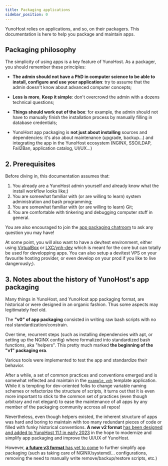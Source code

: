 ```yaml
---
title: Packaging applications
sidebar_position: 0
---
```


YunoHost relies on applications, and so, on their packagers. This documentation
is here to help you package and maintain apps.

## Packaging philosophy

The simplicity of using apps is a key feature of YunoHost. As a packager, you should remember these principles:

- **The admin should not have a PhD in computer science to be able to install, configure and use your application**: try to assume that the admin doesn't know about advanced computer concepts;

- **Less is more**, **Keep it simple**: don't overcrowd the admin with a dozens technical questions;

- **Things should work out of the box**: for example, the admin should not have to manually finish the installation process by manually filling in database credentials;

- YunoHost app packaging is **not just about installing** sources and dependencies: it's also about maintenance (upgrade, backup...) and integrating the app in the YunoHost ecosystem (NGINX, SSO/LDAP, Fail2Ban, application catalog, UI/UX...)

## 2. Prerequisites

Before diving in, this documentation assumes that:

1. You already are a YunoHost admin yourself and already know what the install workflow looks like;)
2. You are somewhat familiar with (or are willing to learn) system administration and bash programming;
3. You are somewhat familiar with (or are willing to learn) Git;
4. You are comfortable with tinkering and debugging computer stuff in general.

You are also encouraged to join the [app packaging chatroom](/community/chat_rooms) to ask any question you may have!

At some point, you will also want to have a dev/test environment, either using [VirtualBox](/packaging/resources/packaging_apps_virtualbox) or [LXC/ynh-dev](https://github.com/yunohost/ynh-dev) which is meant for the core but can totally be used for developping apps. You can also setup a dev/test VPS on your favourite hosting provider, or even develop on your prod if you like to live dangerously;).

## 3. Notes about the history of YunoHost's app packaging

Many things in YunoHost, and YunoHost app packaging format, are historical or were designed in an organic fashion. Thus some aspects may legitimately feel old.

The **"v0" of app packaging** consisted in writing raw bash scripts with no real standardization/constrain.

Over time, recurrent steps (such as installing dependencies with apt, or setting up the NGINX config) where formalized into standardized bash functions, aka "helpers". This pretty much marked **the beginning of the "v1" packaging era**.

Various tools were implemented to test the app and standardize their behavior.

After a while, a set of common practices and conventions emerged and is somewhat reflected and maintain in the [`example_ynh`](https://github.com/YunoHost/example_ynh) template application. While it is tempting for dev-oriented folks to change variable naming schemes or refactorize the structure of scripts, it turns out that it is even more important to stick to the common set of practices (even though arbitrary and not elegant) to ease the maintenance of all apps by any member of the packaging community accross all repos!

Nevertheless, even though helpers existed, the inherent structure of apps was hard and boring to maintain with too many redundant pieces of code or filled with funky historical conventions. **A new v2 format** [has been designed and added to YunoHost 11.1 in early 2023](https://github.com/YunoHost/yunohost/pull/1289) in the hope to modernize and simplify app packaging and improve the UI/UX of YunoHost.

However, [**a future v3 format** has yet to come](https://github.com/YunoHost/issues/issues/2136) to further simplify app packaging (such as taking care of NGINX/systemd/... configurations, removing the need to manually write remove/backup/restore scripts, etc.)
